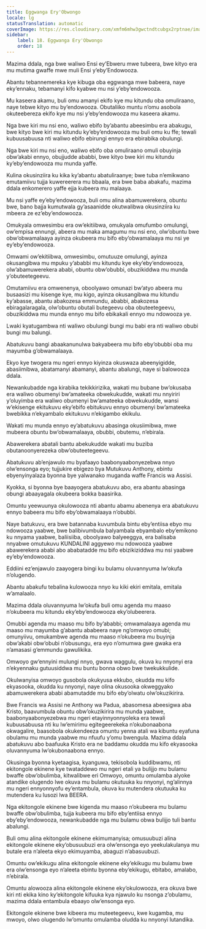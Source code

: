 ```yaml
---
title: Eggwanga Ery'Obwongo
locale: lg
statusTranslation: automatic
coverImage: https://res.cloudinary.com/xmfm6mhw3gwctndtcubgx2rptnae/image/upload/v1741354419/small_cover_la_gran_rebelion_28716e29d2.webp
sidebar:
    label: 18. Eggwanga Ery'Obwongo
    order: 18
---
```

Mazima ddala, nga bwe waliwo Ensi ey’Ebweru mwe tubeera, bwe kityo era mu mutima gwaffe mwe muli Ensi y’eby’Endowooza.

Abantu tebannemereka kye kibuga oba eggwanga mwe babeera, naye eky’ennaku, tebamanyi kifo kyabwe mu nsi y’eby’endowooza.

Mu kaseera akamu, buli omu amanyi ekifo kye mu kitundu oba omuliraano, naye tebwe kityo mu by’endowooza. Obutaliiko muntu n’omu asobola okuteebereza ekifo kye mu nsi y’eby’endowooza mu kaseera akamu.

Nga bwe kiri mu nsi eno, waliwo ebifo by’abantu abeesimbu era abakugu, bwe kityo bwe kiri mu kitundu ky’eby’endowooza mu buli omu ku ffe; tewali kubuusabuusa nti waliwo ebifo ebirungi ennyo era ebirabika obulungi.

Nga bwe kiri mu nsi eno, waliwo ebifo oba omuliraano omuli obuyinja obw’akabi ennyo, obujjudde ababbi, bwe kityo bwe kiri mu kitundu ky’eby’endowooza mu munda yaffe.

Kulina okusinziira ku kika ky’abantu abatuliraanye; bwe tuba n’emikwano emutamiivu tujja kuwereerera mu bbaala, era bwe baba abakafu, mazima ddala enkomerero yaffe ejja kubeera mu malaaya.

Mu nsi yaffe ey’eby’endowooza, buli omu alina abamuwerekera, obuntu bwe, bano bajja kumutwala gy’asaanidde okutwalibwa okusinziira ku mbeera ze ez’eby’endowooza.

Omukyala omwesimbu era ow’ekitiibwa, omukyala omufumbo omulungi, ow’empisa ennungi, abeera mu maka amagumu mu nsi eno, olw’obuntu bwe obw’obwamalaaya ayinza okubeera mu bifo eby’obwamalaaya mu nsi ye ey’eby’endowooza.

Omwami ow’ekitiibwa, omwesimbu, omutuuze omulungi, ayinza okusangibwa mu mpuku y’ababbi mu kitundu kye eky’eby’endowooza, olw’abamuwerekera ababi, obuntu obw’obubbi, obuzikiddwa mu munda y’obuteetegeevu.

Omutamiivu era omwenenya, oboolyawo omunazi bw’atyo abeera mu busaasizi mu kisenge kye, mu kigo, ayinza okusangibwa mu kitundu ky’abasse, abantu abakozesa emmundu, ababbi, abakozesa ebiragalaragala, olw’obuntu obutali butegeevu oba obuteetegeevu, obuzikiddwa mu munda ennyo mu bifo ebikakali ennyo mu ndowooza ye.

Lwaki kyatugambwa nti waliwo obulungi bungi mu babi era nti waliwo obubi bungi mu balungi.

Abatukuvu bangi abaakanunulwa bakyabeera mu bifo eby’obubbi oba mu mayumba g’obwamalaaya.

Ekyo kye twogera mu ngeri ennyo kiyinza okuswaza abeenyigidde, abasiimibwa, abatamanyi abamanyi, abantu abalungi, naye si balowooza ddala.

Newankubadde nga kirabika tekikkirizika, wakati mu bubane bw’okusaba era waliwo obumenyi bw’amateeka obwekukudde, wakati mu nnyiriri y’oluyimba era waliwo obumenyi bw’amateeka obwekukudde, wansi w’ekisenge ekitukuvu eky’ebifo ebitukuvu ennyo obumenyi bw’amateeka bwebikka n’ekyambalo ekitukuvu n’ekigambo ekikulu.

Wakati mu munda ennyo ey’abatukuvu abasinga okusiimibwa, mwe mubeera obuntu bw’obwamalaaya, obubbi, obutemu, n’ebirala.

Abawerekera abatali bantu abekukudde wakati mu buziba obutanoonyerezeka obw’obuteetegeevu.

Abatukuvu ab’enjawulo mu byafaayo baabonyaabonyezebwa nnyo olw’ensonga eyo; tujjukire ebigezo bya Mutukuvu Anthony, ebintu ebyenyinyalaza byonna bye yalwanako muganda waffe Francis wa Assisi.

Kyokka, si byonna bye baayogera abatukuvu abo, era abantu abasinga obungi abaayagala okubeera bokka baasirika.

Omuntu yeewuunya okulowooza nti abantu abamu abenenya era abatukuvu ennyo babeera mu bifo eby’obwamalaaya n’obubbi.

Naye batukuvu, era bwe batannaba kuvumbula bintu eby’entiisa ebyo mu ndowooza yaabwe, bwe balibivumbula balyambala ebyambalo eby’emikono ku nnyama yaabwe, baliisiiba, oboolyawo balyeeggya, era balisaba nnyabwe omutukuvu KUNDALINI aggyewo mu ndowooza yaabwe abawerekera ababi abo ababatadde mu bifo ebizikiziddwa mu nsi yaabwe ey’eby’endowooza.

Eddiini ez’enjawulo zaayogera bingi ku bulamu oluvannyuma lw’okufa n’olugendo.

Abantu abakufu tebalina kulowooza nnyo ku kiki ekiri emitala, emitala w’amalaalo.

Mazima ddala oluvannyuma lw’okufa buli omu agenda mu maaso n’okubeera mu kitundu eky’eby’endowooza eky’olubeerera.

Omubbi agenda mu maaso mu bifo by’ababbi; omwamalaaya agenda mu maaso mu mayumba g’abantu ababeera naye ng’omwoyo omubi; omunyiivu, omukambwe agenda mu maaso n’okubeera mu buyinja obw’akabi obw’obubi n’obusungu, era eyo n’omumwa gwe gwaka era n’amasasi g’emmundu gawulikika.

Omwoyo gw’ennyini mulungi nnyo, gwava waggulu, okuva ku nnyonyi era n’ekyennaku gutuusiddwa mu buntu bonna obwo bwe twekukkulide.

Okulwanyisa omwoyo gusobola okukyusa ekkubo, okudda mu kifo ekyasooka, okudda ku nnyonyi, naye olina okusooka okweggyako abamuwerekera ababi abamutadde mu bifo eby’olwatu olw’okuzikirira.

Bwe Francis wa Assisi ne Anthony wa Padua, abasomesa abeesigwa aba Kristo, baavumbula obuntu obw’okuzikirira mu munda yaabwe, baabonyaabonyezebwa mu ngeri etayinnyonnyoleka era tewali kubuusabuusa nti ku lw’emirimu egitegeerekeka n’okubonaabona okwagalire, baasobola okukendeeza omuntu yenna atali wa kibuntu eyafuna obulamu mu munda yaabwe mu nfuufu y’omu bwengula. Mazima ddala abatukuvu abo baafuuka Kristo era ne baddamu okudda mu kifo ekyasooka oluvannyuma lw’okubonaabona ennyo.

Okusinga byonna kyetaagisa, kyanguwa, tekisobola kuddibwamu, nti ekitongole ekinene kye twataddewo mu ngeri etali ya bulijjo mu bulamu bwaffe obw’obulimba, kitwalibwe eri Omwoyo, omuntu omulamba alyoke atandike olugendo lwe okuva mu bulamu okutuuka ku nnyonyi, ng’alinnya mu ngeri ennyonnyofu ey’entambula, okuva ku mutendera okutuuka ku mutendera ku lusozi lwa BEERA.

Nga ekitongole ekinene bwe kigenda mu maaso n’okubeera mu bulamu bwaffe obw’obulimba, tujja kubeera mu bifo eby’entiisa ennyo eby’eby’endowooza, newankubadde nga mu bulamu obwa bulijjo tuli bantu abalungi.

Buli omu alina ekitongole ekinene ekimumanyisa; omusuubuzi alina ekitongole ekinene eky’obusuubuzi era olw’ensonga eyo yeekulakulanya mu butale era n’aleeta ekyo ekimuyamba, abaguzi n’abasuubuzi.

Omuntu ow’ekikugu alina ekitongole ekinene eky’ekikugu mu bulamu bwe era olw’ensonga eyo n’aleeta ebintu byonna eby’ekikugu, ebitabo, amalabo, n’ebirala.

Omuntu alowooza alina ekitongole ekinene eky’okulowooza, era okuva bwe kiri nti ekika kino ky’ekitongole kifuuka kya njawulo ku nsonga z’obulamu, mazima ddala entambula ebaayo olw’ensonga eyo.

Ekitongole ekinene bwe kibeera mu muteetegeevu, kwe kugamba, mu mwoyo, olwo olugendo lw’omuntu omulamba oludda ku nnyonyi lutandika.

